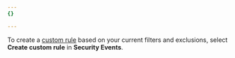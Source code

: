 ```yaml
---
{}

---
```


To create a [custom rule](/waf/custom-rules/create-dashboard/) based on your current filters and exclusions, select **Create custom rule** in **Security Events**.
